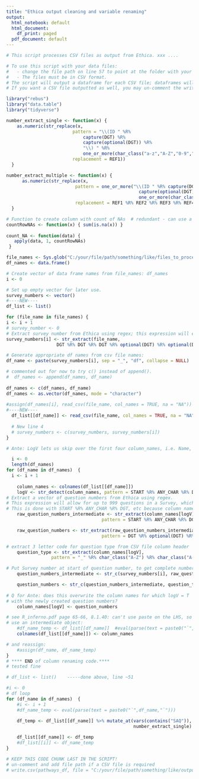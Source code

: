 ---
title: "Ethica output cleaning and variable renaming"
output:
  html_notebook: default
  html_document:
    df_print: paged
  pdf_document: default
---

```{r Frontmatter instructions and notes}
# This script processes CSV files as output from Ethica. xxx ....

# To use this script with your data files: 
#   - change the file path on line 57 to point at the folder with your data files. 
#   - The files must be in CSV format. 
# The script will output a dataframe for each CSV file; dataframes will be named Survey.Number_df. The dataframe will have clean numerical output for single-answer questions, and also will have all variables renamed as Survey.Number_Question.Number_Question.Type. 
# If you want a CSV file outputted as well, you may un-comment the write.csv() call at the end of this file and add in the appropriate file path. 

```

```{r Load libraries}
library("rebus")
library("data.table")
library("tidyverse")

```

```{r Define functions}
number_extract_single <- function(x) {
    as.numeric(str_replace(x, 
                         pattern = "\\(ID " %R% 
                             capture(DGT) %R% 
                             capture(optional(DGT)) %R% 
                             "\\) " %R% 
                             one_or_more(char_class("a-z","A-Z","0-9"," ")), 
                         replacement = REF1))
  }

number_extract_multiple <- function(x) {
      as.numeric(str_replace(x, 
                          pattern = one_or_more("\\(ID " %R% capture(DGT) %R% 
                                                  capture(optional(DGT)) %R% "\\) " %R%
                                                  one_or_more(char_class("a-z","A-Z","0-9", " "))),
                          replacement = REF1 %R% REF2 %R% REF3 %R% REF4))
  }

# Function to create column with count of NAs  # redundant - can use a fun from naniar:: - replace 
countRowNAs <- function(x) { sum(is.na(x)) }
 
count_NA <- function(data) {
   apply(data, 1, countRowNAs)
 }

```

```{r Get and rename .csv data files}
file_names <- Sys.glob("C:/your/file/path/something/like/files_to_process/*.csv")
df_names <- data.frame()

# Create vector of data frame names from file_names: df_names
i <- 0

# Set up empty vector for later use.
survey_numbers <- vector()
#----NEW----
df_list <- list()

for (file_name in file_names) {
i <- i + 1
# survey_number <- 0
# Extract survey number from Ethica using regex; this expression will extract 3- to 5-digit survey numbers.
survey_numbers[i] <- str_extract(file_name, 
                   DGT %R% DGT %R% DGT %R% optional(DGT) %R% optional(DGT)) 

# Generate appropriate df names from csv file names:
df_name <- paste(survey_numbers[i], sep = "_", "df", collapse = NULL)

# commented out for now to try c() instead of append().
#  df_names <- append(df_names, df_name)
  
df_names <- c(df_names, df_name)
df_names <- as.vector(df_names, mode = "character")
  
#assign(df_names[i], read_csv(file_name, col_names = TRUE, na = "NA"))
#----NEW----  
  df_list[[df_name]] <- read_csv(file_name, col_names = TRUE, na = "NA")
  
  # New line 4
  # survey_numbers <- c(survey_numbers, survey_numbers[i])
}

```

```{r Rename columns}
# Ante: LogV lets us skip over the first four column_names, i.e. Name, Date, Duration (minutes), Location.

  i <- 0
  length(df_names)
for (df_name in df_names)  {
  i <- i + 1
  
    column_names <- colnames(df_list[[df_name]])
    logV <- str_detect(column_names, pattern = START %R% ANY_CHAR %R% DGT %R% optional(DGT))
# Extract a vector of question numbers from Ethica using regex. 
# This expression will allow for up to 999 questions in a Survey, which should be just about enough. :-)
# This is done with START %R% ANY_CHAR %R% DGT, etc because column names could have other digits after those at the start.
    raw_question_numbers_intermediate <- str_extract(column_names[logV], 
                                    pattern = START %R% ANY_CHAR %R% DGT %R% optional(DGT) %R% optional(DGT))

    raw_question_numbers <- str_extract(raw_question_numbers_intermediate, 
                                    pattern = DGT %R% optional(DGT) %R% optional(DGT))

# extract 3 letter code for question type from CSV file column header
    question_type <- str_extract(column_names[logV], 
                 pattern = "_" %R% char_class("A-Z") %R% char_class("A-Z") %R% char_class("A-Z"))

# Put Survey number at start of question number, to get complete number, as per Ethica convention. 
    question_numbers_intermediate <- str_c(survey_numbers[i], raw_question_numbers, sep = "_Q")

    question_numbers <- str_c(question_numbers_intermediate, question_type)
    
# Q for Ante: does this overwrite the column names for which logV = T 
# with the newly created question numbers?
    column_names[logV] <- question_numbers

# see R_inferno.pdf page 65-66, 8.1.40: can't use paste on the LHS, so 
# use an intermediate object:
    #df_name_temp <- df_list[[df_name]]  #eval(parse(text = paste0("`",df_name,"`")))
    colnames(df_list[[df_name]]) <- column_names

# and reassign:
    #assign(df_name, df_name_temp)
}
# **** END of column renaming code.****
# tested fine

```

```{r Clean single answer column data}
# df_list <- list()    -----done above, line ~51

#i <- 0
# df loop
for (df_name in df_names)  { 
    #i <- i + 1
    #df_name_temp <- eval(parse(text = paste0("`",df_name,"`")))
    
    df_temp <- df_list[[df_name]] %>% mutate_at(vars(contains("SAQ")), 
                                                number_extract_single)

    df_list[[df_name]] <- df_temp
    #df_list[[i]] <- df_name_temp
}

```

```{r export to CSV if required}
# KEEP THIS CODE CHUNK LAST IN THE SCRIPT! 
# un-comment and add file path if a CSV file is required
# write.csv(pathways_df, file = "C:/your/file/path/something/like/output_files/your_filename.csv")

```
